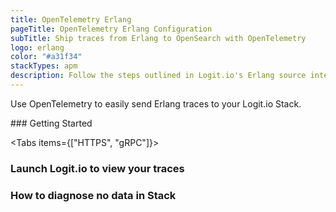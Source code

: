 ```yaml
---
title: OpenTelemetry Erlang
pageTitle: OpenTelemetry Erlang Configuration
subTitle: Ship traces from Erlang to OpenSearch with OpenTelemetry
logo: erlang
color: "#a31f34"
stackTypes: apm
description: Follow the steps outlined in Logit.io's Erlang source integrations to ship traces from Erlang to OpenSearch with OpenTelemetry.
---
```


Use OpenTelemetry to easily send Erlang traces to your Logit.io Stack.

<Steps>
  ### Getting Started

  <Tabs items={["HTTPS", "gRPC"]}>
  
  <Tab>
    <ErlangOtlpExporterSettings protocol="http_protobuf" port="@opentelemetry.httpsPort" />
  </Tab>

  <Tab>
    <ErlangOtlpExporterSettings protocol="grpc" port="@opentelemetry.grpcPort" />
  </Tab>

  </Tabs>

  ### Launch Logit.io to view your traces

  <LaunchStack utmMedium="apm" utmCampaign="erlang" source="apm_erlang_grpc" />

  ### How to diagnose no data in Stack

  <DiagnoseNoData />
</Steps>